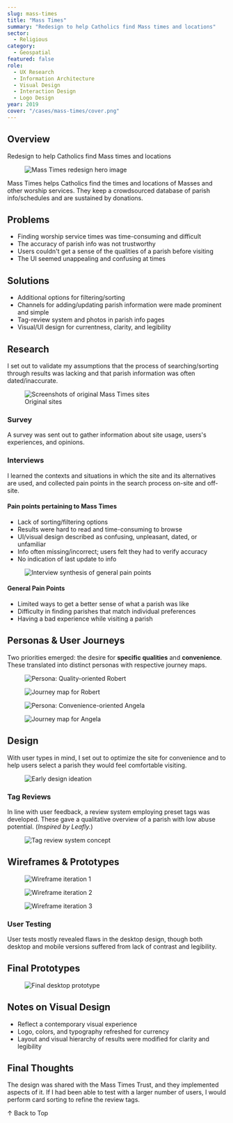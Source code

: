 ```yaml
---
slug: mass-times
title: "Mass Times"
summary: "Redesign to help Catholics find Mass times and locations"
sector:
  - Religious
category: 
  - Geospatial
featured: false
role:
  - UX Research
  - Information Architecture
  - Visual Design
  - Interaction Design
  - Logo Design
year: 2019
cover: "/cases/mass-times/cover.png"
---
```


## Overview

Redesign to help Catholics find Mass times and locations

<figure>
  <img src="/cases/mass-times/cover.png" alt="Mass Times redesign hero image" />
</figure>

Mass Times helps Catholics find the times and locations of Masses and other worship services. They keep a crowdsourced database of parish info/schedules and are sustained by donations.

## Problems

- Finding worship service times was time-consuming and difficult  
- The accuracy of parish info was not trustworthy  
- Users couldn't get a sense of the qualities of a parish before visiting  
- The UI seemed unappealing and confusing at times

## Solutions

- Additional options for filtering/sorting  
- Channels for adding/updating parish information were made prominent and simple  
- Tag-review system and photos in parish info pages  
- Visual/UI design for currentness, clarity, and legibility

## Research

I set out to validate my assumptions that the process of searching/sorting through results was lacking and that parish information was often dated/inaccurate.

<figure>
  <img src="/cases/mass-times/original-sites.png" alt="Screenshots of original Mass Times sites" />
    <figcaption>Original sites</figcaption>
</figure>

### Survey

A survey was sent out to gather information about site usage, users's experiences, and opinions.

### Interviews

I learned the contexts and situations in which the site and its alternatives are used, and collected pain points in the search process on-site and off-site.

#### Pain points pertaining to Mass Times

- Lack of sorting/filtering options  
- Results were hard to read and time-consuming to browse  
- UI/visual design described as confusing, unpleasant, dated, or unfamiliar  
- Info often missing/incorrect; users felt they had to verify accuracy  
- No indication of last update to info

<figure>
  <img src="/cases/mass-times/general-painpoints.jpg" alt="Interview synthesis of general pain points" />
</figure>

#### General Pain Points

- Limited ways to get a better sense of what a parish was like  
- Difficulty in finding parishes that match individual preferences  
- Having a bad experience while visiting a parish

## Personas & User Journeys

Two priorities emerged: the desire for **specific qualities** and **convenience**. These translated into distinct personas with respective journey maps.

<figure>
  <img src="/cases/mass-times/persona-robert.png" alt="Persona: Quality-oriented Robert" />
</figure>

<figure>
  <img src="/cases/mass-times/journey-robert.png" alt="Journey map for Robert" />
</figure>

<figure>
  <img src="/cases/mass-times/persona-angela.png" alt="Persona: Convenience-oriented Angela" />
</figure>

<figure>
  <img src="/cases/mass-times/journey-angela.png" alt="Journey map for Angela" />
</figure>

## Design

With user types in mind, I set out to optimize the site for convenience and to help users select a parish they would feel comfortable visiting.

<figure>
  <img src="/cases/mass-times/ideation.jpg" alt="Early design ideation" />
</figure>

### Tag Reviews

In line with user feedback, a review system employing preset tags was developed. These gave a qualitative overview of a parish with low abuse potential. (*Inspired by Leafly.*)

<figure>
  <img src="/cases/mass-times/tag-reviews.png" alt="Tag review system concept" />
</figure>

## Wireframes & Prototypes

<figure>
  <img src="/cases/mass-times/wireframes-1.png" alt="Wireframe iteration 1" />
</figure>

<figure>
  <img src="/cases/mass-times/wireframes-2.png" alt="Wireframe iteration 2" />
</figure>

<figure>
  <img src="/cases/mass-times/wireframes-3.png" alt="Wireframe iteration 3" />
</figure>

### User Testing

User tests mostly revealed flaws in the desktop design, though both desktop and mobile versions suffered from lack of contrast and legibility.

## Final Prototypes

<figure>
  <img src="/cases/mass-times/final-prototype-1.png" alt="Final desktop prototype" />
</figure>

## Notes on Visual Design

- Reflect a contemporary visual experience  
- Logo, colors, and typography refreshed for currency  
- Layout and visual hierarchy of results were modified for clarity and legibility

## Final Thoughts

The design was shared with the Mass Times Trust, and they implemented aspects of it. If I had been able to test with a larger number of users, I would perform card sorting to refine the review tags.

↑ Back to Top
